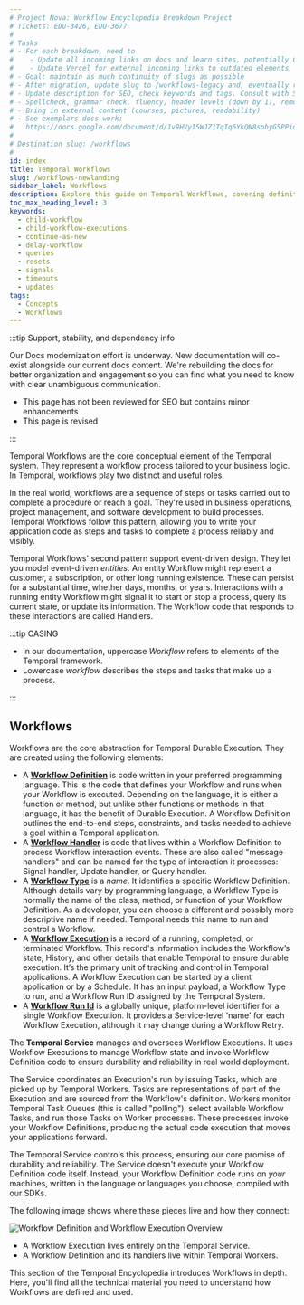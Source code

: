 ```yaml
---
# Project Nova: Workflow Encyclopedia Breakdown Project
# Tickets: EDU-3426, EDU-3677
#
# Tasks
# - For each breakdown, need to
#    - Update all incoming links on docs and learn sites, potentially CLI
#    - Update Vercel for external incoming links to outdated elements
# - Goal: maintain as much continuity of slugs as possible
# - After migration, update slug to /workflows-legacy and, eventually remove.
# - Update description for SEO, check keywords and tags. Consult with SEO experts.
# - Spellcheck, grammar check, fluency, header levels (down by 1), remove how-to titles
# - Bring in external content (courses, pictures, readability)
# - See exemplars docs work:
#   https://docs.google.com/document/d/1v9HVyI5WJZ1TqIq6YkQN8sohyG5PPiq3H0Z1aF_4lgU/
#
# Destination slug: /workflows
#
id: index
title: Temporal Workflows
slug: /workflows-newlanding
sidebar_label: Workflows
description: Explore this guide on Temporal Workflows, covering definitions, deterministic constraints, code changes, reliability, scalability, and best practices for versioning.
toc_max_heading_level: 3
keywords:
  - child-workflow
  - child-workflow-executions
  - continue-as-new
  - delay-workflow
  - queries
  - resets
  - signals
  - timeouts
  - updates
tags:
  - Concepts
  - Workflows
---
```



:::tip Support, stability, and dependency info

Our Docs modernization effort is underway.
New documentation will co-exist alongside our current docs content.
We're rebuilding the docs for better organization and engagement so you can find what you need to know with clear unambiguous communication.

- This page has not been reviewed for SEO but contains minor enhancements
- This page is revised

:::

Temporal Workflows are the core conceptual element of the Temporal system.
They represent a workflow process tailored to your business logic.
In Temporal, workflows play two distinct and useful roles.

In the real world, workflows are a sequence of steps or tasks carried out to complete a procedure or reach a goal.
They're used in business operations, project management, and software development to build processes.
Temporal Workflows follow this pattern, allowing you to write your application code as steps and tasks to complete a process reliably and visibly.

Temporal Workflows' second pattern support event-driven design.
They let you model event-driven _entities_.
An entity Workflow might represent a customer, a subscription, or other long running existence.
These can persist for a substantial time, whether days, months, or years.
Interactions with a running entity Workflow might signal it to start or stop a process, query its current state, or update its information.
The Workflow code that responds to these interactions are called Handlers.

:::tip CASING

- In our documentation, uppercase _Workflow_ refers to elements of the Temporal framework.
- Lowercase _workflow_ describes the steps and tasks that make up a process.

:::

## Workflows

Workflows are the core abstraction for Temporal Durable Execution.
They are created using the following elements:

- A [**Workflow Definition**](/workflows#workflow-definition) is code written in your preferred programming language.
  This is the code that defines your Workflow and runs when your Workflow is executed.
  Depending on the language, it is either a function or method, but unlike other functions or methods in that language, it has the benefit of Durable Execution.
  A Workflow Definition outlines the end-to-end steps, constraints, and tasks needed to achieve a goal within a Temporal application.
- A [**Workflow Handler**](/encyclopedia/workflow-message-passing) is code that lives within a Workflow Definition to process Workflow interaction events.
  These are also called "message handlers" and can be named for the type of interaction it processes: Signal handler, Update handler, or Query handler.
- A [**Workflow Type**](/workflows#workflow-type) is a _name_.
  It identifies a specific Workflow Definition.
  Although details vary by programming language, a Workflow Type is normally the name of the class, method, or function of your Workflow Definition.
  As a developer, you can choose a different and possibly more descriptive name if needed.
  Temporal needs this name to run and control a Workflow.
- A [**Workflow Execution**](/workflows#workflow-execution) is a record of a running, completed, or terminated Workflow.
  This record's information includes the Workflow’s state, History, and other details that enable Temporal to ensure durable execution.
  It’s the primary unit of tracking and control in Temporal applications.
  A Workflow Execution can be started by a client application or by a Schedule.
  It has an input payload, a Workflow Type to run, and a Workflow Run ID assigned by the Temporal System.
- A [**Workflow Run Id**](/workflows#run-id) is a globally unique, platform-level identifier for a single Workflow Execution.
  It provides a Service-level 'name' for each Workflow Execution, although it may change during a Workflow Retry.

The **Temporal Service** manages and oversees Workflow Executions.
It uses Workflow Executions to manage Workflow state and invoke Workflow Definition code to ensure durability and reliability in real world deployment.

The Service coordinates an Execution's run by issuing Tasks, which are picked up by Temporal Workers.
Tasks are representations of part of the Execution and are sourced from the Workflow's definition.
Workers monitor Temporal Task Queues (this is called "polling"), select available Workflow Tasks, and run those Tasks on Worker processes.
These processes invoke your Workflow Definitions, producing the actual code execution that moves your applications forward.

The Temporal Service controls this process, ensuring our core promise of durability and reliability.
The Service doesn't execute your Workflow Definition code itself.
Instead, your Workflow Definition code runs on _your_ machines, written in the language or languages you choose, compiled with our SDKs.

The following image shows where these pieces live and how they connect:

![Workflow Definition and Workflow Execution Overview](/img/encyclopedia/workflows/workflow-overview.png)

- A Workflow Execution lives entirely on the Temporal Service.
- A Workflow Definition and its handlers live within Temporal Workers.

This section of the Temporal Encyclopedia introduces Workflows in depth.
Here, you'll find all the technical material you need to understand how Workflows are defined and used.

<!--All links will change after migration-->
<!--Move out schedules/start delays/, create separate subpage for event history or part of Replays? -->
<!--
## Workflows in Depth

With basic Workflow terms in-hand, you're ready to dive deeper.
The following sections cover important aspects of Workflow use, including Executions, Definitions, and best practices.


- [Workflow Executions](/workflows#workflow-execution)
- [Workflow Definitions](/workflows#workflow-definition)
- [Workflow Types](/workflows#workflow-type)
- [Workflow Events](/workflows#event)
- [Workflow Patching and Versioning](/workflows#workflow-versioning)
- [Workflow Replays](/workflows#replays)
- [Workflow Determinism](/workflows#deterministic-constraints)
- [Dynamic Workflow Handlers](/workflows#dynamic-handler)


- Workflow Limits
- Workflow Best Practices
- Workflow FAQs

## What is a Workflow Definition? {#workflow-definition}
#[WorkflowInterface]
### Deterministic constraints
### Code changes can cause non-deterministic behavior {#non-deterministic-change}
### Intrinsic non-deterministic logic
### Versioning Workflow code {#workflow-versioning}
#### Patching
### Handling unreliable Worker Processes
### What is a Workflow Type? {#workflow-type}
## What is a Workflow Execution? {#workflow-execution}
### Replays
### Commands and awaitables
### Status
#### Open
#### Closed
### Workflow Execution Chain
### Event loop
### Time constraints
### Limits
#### Workflow Execution Nexus Operation Limits {#workflow-execution-nexus-operation-limits}
### What is a Command? {#command}
### What is an Event? {#event}
#### Activity Events
### What is an Event History? {#event-history}
#### What is Continue-As-New? {#continue-as-new}
### What is a Reset? {#reset}
### What is a Run Id? {#run-id}
#### Which operations lead to non-determinism issues?
### What is a Workflow Id? {#workflow-id}
#### What is a Workflow Id Reuse Policy? {#workflow-id-reuse-policy}
#### What is a Workflow Id Conflict Policy? {#workflow-id-conflict-policy}
### What is a Timer? {#timer}
### What is a Memo? {#memo}
## What is a Dynamic Handler? {#dynamic-handler}
## What is a Side Effect? {#side-effect}
## What is a Schedule? {#schedule}
### Action
### Spec
### Pause
### Backfill
### Limit number of Actions
### Policies
#### Overlap Policy
#### Catchup Window
#### Pause-on-failure
### Last completion result
### Last failure
### Limitations
## What is a Temporal Cron Job? {#temporal-cron-job}
### Cron Schedules
### `robfig` predefined schedules and intervals
### Time zones
### How to stop a Temporal Cron Job
## What is a Start Delay? {#delay-workflow-execution}
## What is a State Transition? {#state-transition}

## Learn more

To learn more about Workflows, visit our courses.
Each course provides guided introductions to many of these elements with an expert instructor:

- [Temporal 101: Introducing the Temporal Platform](https://learn.temporal.io/courses/temporal_101/)
- [Temporal 102: Exploring Durable Execution](https://learn.temporal.io/courses/temporal_102/)
- [Versioning Workflows](https://learn.temporal.io/courses/versioning/)
- [Interacting with Workflows](https://learn.temporal.io/courses/interacting_with_workflows/)
-->
